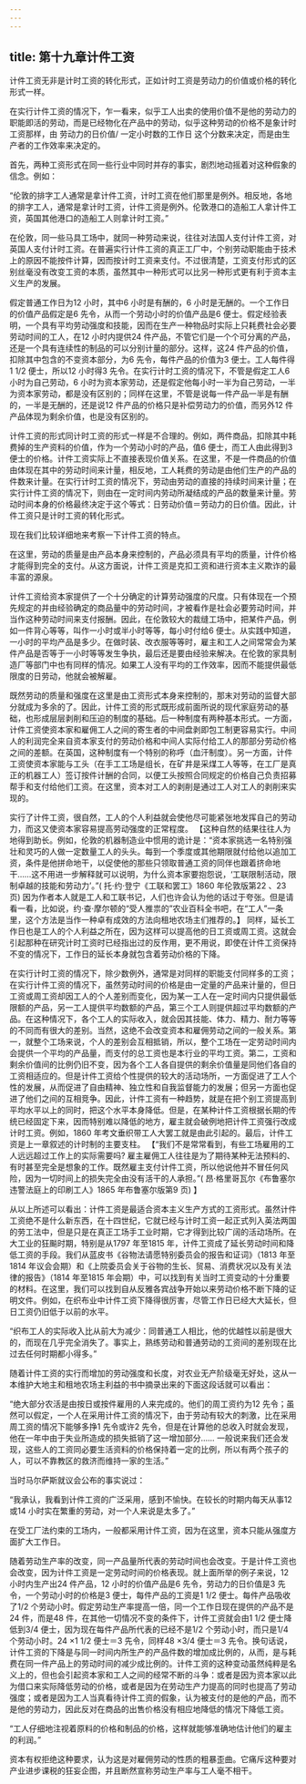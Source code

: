 ```yaml
---
---
---
```

title: 第十九章计件工资
---




计件工资无非是计时工资的转化形式，正如计时工资是劳动力的价值或价格的转化形式一样。

在实行计件工资的情况下，乍一看来，似乎工人出卖的使用价值不是他的劳动力的职能即活的劳动，而是已经物化在产品中的劳动，似乎这种劳动的价格不是象计时工资那样，由 劳动力的日价值/ 一定小时数的工作日 这个分数来决定，而是由生产者的工作效率来决定的。

首先，两种工资形式在同一些行业中同时并存的事实，剧烈地动摇着对这种假象的信念。例如：

 “伦敦的排字工人通常是拿计件工资，计时工资在他们那里是例外。相反地，各地的排字工人，通常是拿计时工资，计件工资是例外。伦敦港口的造船工人拿计件工资，英国其他港口的造船工人则拿计时工资。”

在伦敦，同一些马具工场中，就同一种劳动来说，往往对法国人支付计件工资，对英国人支付计时工资。在普遍实行计件工资的真正工厂中，个别劳动职能由于技术上的原因不能按件计算，因而按计时工资来支付。不过很清楚，工资支付形式的区别丝毫没有改变工资的本质，虽然其中一种形式可以比另一种形式更有利于资本主义生产的发展。

假定普通工作日为12 小时，其中6 小时是有酬的，6 小时是无酬的。一个工作日的价值产品假定是6 先令，从而一个劳动小时的价值产品是6 便士。假定经验表明，一个具有平均劳动强度和技能，因而在生产一种物品时实际上只耗费社会必要劳动时间的工人，在12 小时内提供24 件产品，不管它们是一个个可分离的产品，还是一个具有连续性的制品的可以分别计量的部分。这样，这24 件产品的价值，扣除其中包含的不变资本部分，为6 先令，每件产品的价值为3 便士。工人每件得1 1/2 便士，所以12 小时得3 先令。在实行计时工资的情况下，不管是假定工人6 小时为自己劳动，6 小时为资本家劳动，还是假定他每小时一半为自己劳动，一半为资本家劳动，都是没有区别的；同样在这里，不管是说每一件产品一半是有酬的，一半是无酬的，还是说12 件产品的价格只是补偿劳动力的价值，而另外12 件产品体现为剩余价值，也是没有区别的。

计件工资的形式同计时工资的形式一样是不合理的。例如，两件商品，扣除其中耗费掉的生产资料的价值，作为一个劳动小时的产品，值6 便士，而工人由此得到3 便士的价格。计件工资实际上不直接表现价值关系。在这里，不是一件商品的价值由体现在其中的劳动时间来计量，相反地，工人耗费的劳动是由他们生产的产品的件数来计量。在实行计时工资的情况下，劳动由劳动的直接的持续时间来计量；在实行计件工资的情况下，则由在一定时间内劳动所凝结成的产品的数量来计量。劳动时间本身的价格最终决定于这个等式：日劳动价值＝劳动力的日价值。因此，计件工资只是计时工资的转化形式。

现在我们比较详细地来考察一下计件工资的特点。

在这里，劳动的质量是由产品本身来控制的，产品必须具有平均的质量，计件价格才能得到完全的支付。从这方面说，计件工资是克扣工资和进行资本主义欺诈的最丰富的源泉。

计件工资给资本家提供了一个十分确定的计算劳动强度的尺度。只有体现在一个预先规定的并由经验确定的商品量中的劳动时间，才被看作是社会必要劳动时间，并当作这种劳动时间来支付报酬。因此，在伦敦较大的裁缝工场中，把某件产品，例如一件背心等等，叫作一小时或半小时等等，每小时付给6 便士。从实践中知道，一小时的平均产品是多少。在做时装、改衣服等等时，雇主和工人之间常常会为某件产品是否等于一小时等等发生争执，最后还是要由经验来解决。在伦敦的家具制造厂等部门中也有同样的情况。如果工人没有平均的工作效率，因而不能提供最低限度的日劳动，他就会被解雇。

既然劳动的质量和强度在这里是由工资形式本身来控制的，那末对劳动的监督大部分就成为多余的了。因此，计件工资的形式既形成前面所说的现代家庭劳动的基础，也形成层层剥削和压迫的制度的基础。后一种制度有两种基本形式。一方面，计件工资使资本家和雇佣工人之间的寄生者的中间盘剥即包工制更容易实行。中间人的利润完全来自资本家支付的劳动价格和中间人实际付给工人的那部分劳动价格之间的差额。在英国，这种制度有一个特别的称呼（血汗制度）。另一方面，计件工资使资本家能与工头（在手工工场是组长，在矿井是采煤工人等等，在工厂是真正的机器工人）签订按件计酬的合同，以便工头按照合同规定的价格自己负责招募帮手和支付给他们工资。在这里，资本对工人的剥削是通过工人对工人的剥削来实现的。

实行了计件工资，很自然，工人的个人利益就会使他尽可能紧张地发挥自己的劳动力，而这又使资本家容易提高劳动强度的正常程度。 【这种自然的结果往往人为地得到助长。例如，伦敦的机器制造业中惯用的诡计是：“资本家挑选一名特别强壮和灵巧的人做一定数量工人的头头。每到一个季度或其他期限就付给他以追加工资，条件是他拼命地干，以促使他的那些只领取普通工资的同伴也跟着挤命地干……这不用进一步解释就可以说明，为什么资本家要抱怨说，‘工联限制活动，限制卓越的技能和劳动力’。”( 托·约·登宁《工联和罢工》1860 年伦敦版第22 、23 页) 因为作者本人就是工人和工联书记，人们也许会认为他的话过于夸张。但是请看一看，比如说，约·查·摩尔顿的“受人推祟的”农业百科全书吧，在“工人”一条里，这个方法是当作一种卓有成效的方法向租地农场主们推荐的。】 同样，延长工作日也是工人的个人利益之所在，因为这样可以提高他的日工资或周工资。这就会引起那种在研究计时工资时已经指出过的反作用，更不用说，即使在计件工资保持不变的情况下，工作日的延长本身就包含着劳动价格的下降。

在实行计时工资的情况下，除少数例外，通常是对同样的职能支付同样多的工资；在实行计件工资的情况下，虽然劳动时间的价格是由一定量的产品来计量的，但日工资或周工资却因工人的个人差别而变化，因为某一工人在一定时间内只提供最低限额的产品，另一工人提供平均数额的产品，第三个工人则提供超过平均数额的产品。在这种情况下，各个工人的实际收入，就会因其技能、体力、精力、耐力等等的不同而有很大的差别。当然，这绝不会改变资本和雇佣劳动之间的一般关系。第一，就整个工场来说，个人的差别会互相抵销，所以，整个工场在一定劳动时间内会提供一个平均的产品量，而支付的总工资也是本行业的平均工资。第二，工资和剩余价值间的比例仍旧不变，因为各个工人各自提供的剩余价值量是同他们各自的工资相适应的。但是计件工资给个性提供的较大的活动场所，一方面促进了工人个性的发展，从而促进了自由精神、独立性和自我监督能力的发展；但另一方面也促进了他们之间的互相竞争。因此，计件工资有一种趋势，就是在把个别工资提高到平均水平以上的同时，把这个水平本身降低。但是，在某种计件工资根据长期的传统已经固定下来，因而特别难以降低的地方，雇主就会破例地把计件工资强行改成计时工资。例如，1860 年考文垂织带工人大罢工就是由此引起的。最后，计件工资是上一章叙述的计时制的主要支柱。 【“我们不是常常看到，有些工场雇用的工人远远超过工作上的实际需要吗? 雇主雇佣工人往往是为了期待某种无法预料的、有时甚至完全是想象的工作。既然雇主支付计件工资，所以他说他并不冒任何风险，因为一切时间上的损失完全由没有活干的人承担。”( 昂·格里哥瓦尔《布鲁塞尔违警法庭上的印刷工人》1865 年布鲁塞尔版第9 页) 】

从以上所述可以看出：计件工资是最适合资本主义生产方式的工资形式。虽然计件工资绝不是什么新东西，在十四世纪，它就已经与计时工资一起正式列入英法两国的劳工法中，但是只是在真正工场手工业时期，它才得到比较广阔的活动场所。在大工业的狂飈时期，特别是从1797 年至1815 年，计件工资成了延长劳动时间和降低工资的手段。我们从蓝皮书《谷物法请愿特别委员会的报告和证词》（1813 年至1814 年议会会期）和《上院委员会关于谷物的生长、贸易、消费状况以及有关法律的报告》（1814 年至1815 年会期）中，可以找到有关当时工资变动的十分重要的材料。在这里，我们可以找到自从反雅各宾战争开始以来劳动价格不断下降的证明文件。例如，在织布业中计件工资下降得很厉害，尽管工作日已经大大延长，但日工资仍旧低于以前的水平。

 “织布工人的实际收入比从前大为减少：同普通工人相比，他的优越性以前是很大的，而现在几乎完全消失了。事实上，熟练劳动和普通劳动的工资间的差别现在比过去任何时期都小得多。”

随着计件工资的实行而增加的劳动强度和长度，对农业无产阶级毫无好处，这从一本维护大地主和租地农场主利益的书中摘录出来的下面这段话就可以看出：

 “绝大部分农活是由按日或按件雇用的人来完成的。他们的周工资约为12 先令；虽然可以假定，一个人在采用计件工资的情况下，由于劳动有较大的刺激，比在采用周工资的情况下能够多挣1 先令或许2 先令，但是在计算他的总收入时就会发现，他在一年中由于失业所造成的损失抵销了这一增加部分…… 一般说来我们还会发现，这些人的工资同必要生活资料的价格保持着一定的比例，所以有两个孩子的人，可以不靠教区的救济而维持一家的生活。”

当时马尔萨斯就议会公布的事实说过：

 “我承认，我看到计件工资的广泛采用，感到不愉快。在较长的时期内每天从事12 或14 小时实在繁重的劳动，对一个人来说是太多了。”

在受工厂法约束的工场内，一般都采用计件工资，因为在这里，资本只能从强度方面扩大工作日。

随着劳动生产率的改变，同一产品量所代表的劳动时间也会改变。于是计件工资也会改变，因为计件工资是一定劳动时间的价格表现。就上面所举的例子来说，12 小时内生产出24 件产品，12 小时的价值产品是6 先令，劳动力的日价值是3 先令，一个劳动小时的价格是3 便士，每件产品的工资是1 1/2 便士。每件产品吸收了1/2 个劳动小时。假定劳动生产率提高一倍，同一个工作日现在提供的产品不是24 件，而是48 件，在其他一切情况不变的条件下，计件工资就会由1 1/2 便士降低到3/4 便士，因为现在每件产品所代表的已经不是1/2 个劳动小时，而只是1/4 个劳动小时。24 ×1 1/2 便士＝3 先令，同样48 ×3/4 便士＝3 先令。换句话说，计件工资的下降是与同一时间内所生产的产品件数的增加成比例的，从而，是与耗费在同一件产品上的劳动时间的减少成比例的。计件工资的这种变动虽然纯粹是名义上的，但也会引起资本家和工人之间的经常不断的斗争：或者是因为资本家以此为借口来实际降低劳动的价格，或者是因为在劳动生产力提高的同时也提高了劳动强度；或者是因为工人当真看待计件工资的假象，认为被支付的是他的产品，而不是他的劳动力，因此反对在商品的出售价格没有相应地降低的情况下降低工资。

 “工人仔细地注视着原料的价格和制品的价格，这样就能够准确地估计他们的雇主的利润。”

资本有权拒绝这种要求，认为这是对雇佣劳动的性质的粗暴歪曲。它痛斥这种要对产业进步课税的狂妄企图，并且断然宣称劳动生产率与工人毫不相干。